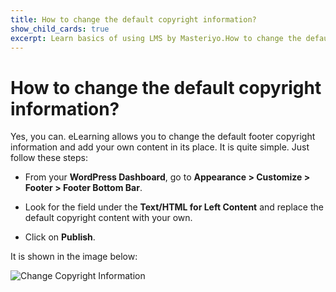 ---
title: How to change the default copyright information?
show_child_cards: true
excerpt: Learn basics of using LMS by Masteriyo.How to change the default copyright information.
---

# How to change the default copyright information?

Yes, you can. eLearning allows you to change the default footer copyright information and add your own content in its place. It is quite simple. Just follow these steps:

- From your **WordPress Dashboard**, go to **Appearance > Customize > Footer > Footer Bottom Bar**.

- Look for the field under the **Text/HTML for Left Content** and replace the default copyright content with your own.

- Click on **Publish**.

It is shown in the image below:

![Change Copyright Information](https://user-images.githubusercontent.com/109593521/183625883-d3b3b0c2-27e6-4e60-ad81-e10f19c75198.png)
